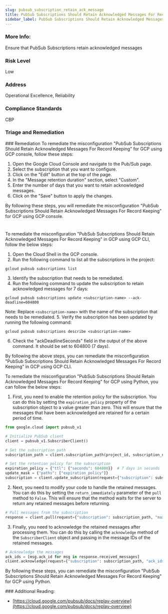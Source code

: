 ```yaml
---
slug: pubsub_subscription_retain_ack_message
title: PubSub Subscriptions Should Retain Acknowledged Messages For Record Keeping
sidebar_label: PubSub Subscriptions Should Retain Acknowledged Messages For Record Keeping
---
```


### More Info:

Ensure that PubSub Subscriptions retain acknowledged messages

### Risk Level

Low

### Address

Operational Excellence, Reliability

### Compliance Standards

CBP


### Triage and Remediation
<Tabs>
<Tab title='Remediation'>
### Remediation

<AccordionGroup>
<Accordion title='Using Console' defaultOpen='true'>
To remediate the misconfiguration "PubSub Subscriptions Should Retain Acknowledged Messages For Record Keeping" for GCP using GCP console, follow these steps:

1. Open the Google Cloud Console and navigate to the Pub/Sub page.
2. Select the subscription that you want to configure.
3. Click on the "Edit" button at the top of the page.
4. In the "Message retention duration" section, select "Custom".
5. Enter the number of days that you want to retain acknowledged messages.
6. Click on the "Save" button to apply the changes.

By following these steps, you will remediate the misconfiguration "PubSub Subscriptions Should Retain Acknowledged Messages For Record Keeping" for GCP using GCP console.

#
</Accordion>

<Accordion title='Using CLI'>
To remediate the misconfiguration "PubSub Subscriptions Should Retain Acknowledged Messages For Record Keeping" in GCP using GCP CLI, follow the below steps:

1. Open the Cloud Shell in the GCP console.
2. Run the following command to list all the subscriptions in the project:
```
gcloud pubsub subscriptions list
```
3. Identify the subscription that needs to be remediated.
4. Run the following command to update the subscription to retain acknowledged messages for 7 days:
```
gcloud pubsub subscriptions update <subscription-name> --ack-deadline=604800
```
Note: Replace `<subscription-name>` with the name of the subscription that needs to be remediated.
5. Verify the subscription has been updated by running the following command:
```
gcloud pubsub subscriptions describe <subscription-name>
```
6. Check the "ackDeadlineSeconds" field in the output of the above command. It should be set to 604800 (7 days).

By following the above steps, you can remediate the misconfiguration "PubSub Subscriptions Should Retain Acknowledged Messages For Record Keeping" in GCP using GCP CLI.
</Accordion>

<Accordion title='Using Python'>
To remediate the misconfiguration "PubSub Subscriptions Should Retain Acknowledged Messages For Record Keeping" for GCP using Python, you can follow the below steps:

1. First, you need to enable the retention policy for the subscription. You can do this by setting the `expiration_policy` property of the subscription object to a value greater than zero. This will ensure that the messages that have been acknowledged are retained for a certain period of time.

```python
from google.cloud import pubsub_v1

# Initialize PubSub client
client = pubsub_v1.SubscriberClient()

# Set the subscription path
subscription_path = client.subscription_path(project_id, subscription_name)

# Set the retention policy for the subscription
expiration_policy = {"ttl": {"seconds": 604800}}  # 7 days in seconds
update_mask = {"paths": ["expiration_policy"]}
subscription = client.update_subscription(request={"subscription": subscription_path, "expiration_policy": expiration_policy, "update_mask": update_mask})
```

2. Next, you need to modify your code to handle the retained messages. You can do this by setting the `return_immediately` parameter of the `pull` method to `False`. This will ensure that the method waits for the server to return any retained messages before returning.

```python
# Pull messages from the subscription
response = client.pull(request={"subscription": subscription_path, "max_messages": max_messages, "return_immediately": False})
```

3. Finally, you need to acknowledge the retained messages after processing them. You can do this by calling the `acknowledge` method of the `SubscriberClient` object and passing in the message IDs of the retained messages.

```python
# Acknowledge the messages
ack_ids = [msg.ack_id for msg in response.received_messages]
client.acknowledge(request={"subscription": subscription_path, "ack_ids": ack_ids})
```

By following these steps, you can remediate the misconfiguration "PubSub Subscriptions Should Retain Acknowledged Messages For Record Keeping" for GCP using Python.
</Accordion>

</AccordionGroup>
</Tab>
</Tabs>
### Additional Reading:

- [https://cloud.google.com/pubsub/docs/replay-overview](https://cloud.google.com/pubsub/docs/replay-overview) 

